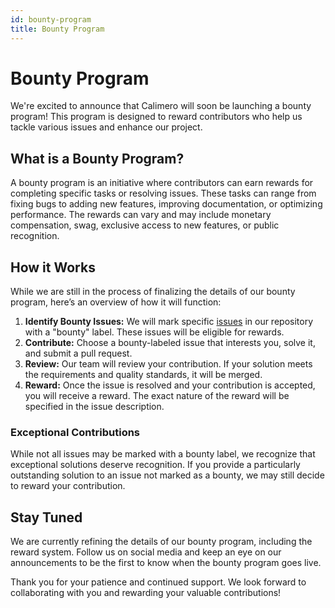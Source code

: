 ```yaml
---
id: bounty-program
title: Bounty Program
---
```


# Bounty Program

We're excited to announce that Calimero will soon be launching a bounty program!
This program is designed to reward contributors who help us tackle various
issues and enhance our project.

## What is a Bounty Program?

A bounty program is an initiative where contributors can earn rewards for
completing specific tasks or resolving issues. These tasks can range from fixing
bugs to adding new features, improving documentation, or optimizing performance.
The rewards can vary and may include monetary compensation, swag, exclusive
access to new features, or public recognition.

## How it Works

While we are still in the process of finalizing the details of our bounty
program, here’s an overview of how it will function:

1. **Identify Bounty Issues:** We will mark specific
   [issues](https://github.com/calimero-network/core/issues) in our repository
   with a "bounty" label. These issues will be eligible for rewards.
2. **Contribute:** Choose a bounty-labeled issue that interests you, solve it,
   and submit a pull request.
3. **Review:** Our team will review your contribution. If your solution meets
   the requirements and quality standards, it will be merged.
4. **Reward:** Once the issue is resolved and your contribution is accepted, you
   will receive a reward. The exact nature of the reward will be specified in
   the issue description.

### Exceptional Contributions

While not all issues may be marked with a bounty label, we recognize that
exceptional solutions deserve recognition. If you provide a particularly
outstanding solution to an issue not marked as a bounty, we may still decide to
reward your contribution.

## Stay Tuned

We are currently refining the details of our bounty program, including the
reward system. Follow us on social media and keep an eye on our announcements to
be the first to know when the bounty program goes live.

Thank you for your patience and continued support. We look forward to
collaborating with you and rewarding your valuable contributions!
